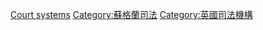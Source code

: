 {{Cat main}}

[[Category:蘇格蘭法律|Court systems]]
[[Category:蘇格蘭司法|Category:蘇格蘭司法]]
[[Category:英國司法機構|Category:英國司法機構]]